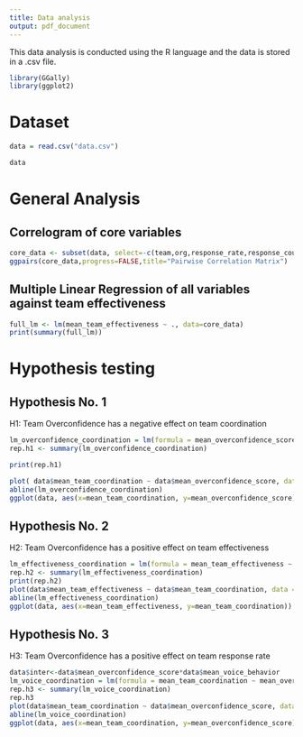 ```yaml
---
title: Data analysis
output: pdf_document
---
```

This data analysis is conducted using the R language and the data is stored in a .csv file.
```r
library(GGally)
library(ggplot2)

```

# Dataset
```r
data = read.csv("data.csv")

data
```

\pagebreak

# General Analysis


## Correlogram of core variables
```r
core_data <- subset(data, select=-c(team,org,response_rate,response_count))
ggpairs(core_data,progress=FALSE,title="Pairwise Correlation Matrix")
```

\pagebreak

## Multiple Linear Regression of all variables against team effectiveness
```r
full_lm <- lm(mean_team_effectiveness ~ ., data=core_data)
print(summary(full_lm))
```

\pagebreak

# Hypothesis testing

## Hypothesis No. 1
H1: Team Overconfidence has a negative effect on team coordination
```r
lm_overconfidence_coordination = lm(formula = mean_overconfidence_score ~ mean_team_coordination, data = data)
rep.h1 <- summary(lm_overconfidence_coordination)

print(rep.h1)

plot( data$mean_team_coordination ~ data$mean_overconfidence_score, data = data)
abline(lm_overconfidence_coordination)
ggplot(data, aes(x=mean_team_coordination, y=mean_overconfidence_score)) + geom_point()
```

\pagebreak

## Hypothesis No. 2
H2: Team Overconfidence has a positive effect on team effectiveness
```r
lm_effectiveness_coordination = lm(formula = mean_team_effectiveness ~ mean_team_coordination, data = data)
rep.h2 <- summary(lm_effectiveness_coordination)
print(rep.h2)
plot(data$mean_team_effectiveness ~ data$mean_team_coordination, data = data)
abline(lm_effectiveness_coordination)
ggplot(data, aes(x=mean_team_effectiveness, y=mean_team_coordination)) + geom_point()
```

\pagebreak

## Hypothesis No. 3
H3: Team Overconfidence has a positive effect on team response rate
```r
data$inter<-data$mean_overconfidence_score*data$mean_voice_behavior
lm_voice_coordination = lm(formula = mean_team_coordination ~ mean_overconfidence_score + mean_voice_behavior + inter , data = data)
rep.h3 <- summary(lm_voice_coordination)
rep.h3
plot(data$mean_team_coordination ~ data$mean_overconfidence_score, data = data)
abline(lm_voice_coordination)
ggplot(data, aes(x=mean_team_coordination, y=mean_overconfidence_score)) + geom_point()
```
